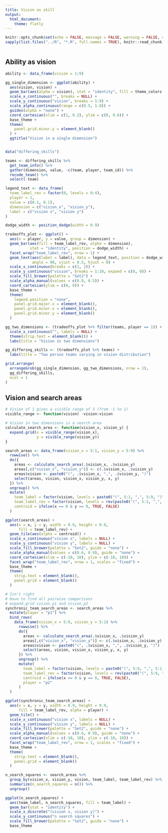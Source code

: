 ```yaml
---
title: Vision as skill
output:
  html_document:
    theme: flatly
---
```


```r
knitr::opts_chunk$set(echo = FALSE, message = FALSE, warning = FALSE, cache = TRUE)
sapply(list.files("../R", "*.R", full.names = TRUE), knitr::read_chunk)
```

```r
```

## Ability as vision

```r
ability <- data_frame(vision = 1:9)

gg_single_dimension <- ggplot(ability) +
  aes(vision, vision) +
  geom_bar(aes(alpha = vision), stat = "identity", fill = theme_colors[["blue"]]) +
  scale_x_continuous("", breaks = NULL) +
  scale_y_continuous("vision", breaks = 1:9) +
  scale_alpha_continuous(range = c(0.5, 1.0)) +
  guides(alpha = "none") +
  coord_cartesian(xlim = c(1, 9.2), ylim = c(0, 9.6)) +
  base_theme +
  theme(
    panel.grid.minor.y = element_blank()
  ) +
  ggtitle("Vision in a single dimension")


data("differing_skills")

teams <- differing_skills %>%
  get_team_info() %>%
  gather(dimension, value, -c(team, player, team_id)) %>%
  recode_team() %>%
  select(-team)

legend_text <- data_frame(
  team_label_rev = factor(0, levels = 0:4),
  player = 1,
  value = c(0.1, 0.1),
  dimension = c("vision_x", "vision_y"),
  label = c("vision x", "vision y")
)

dodge_width <- position_dodge(width = 0.9)

tradeoffs_plot <- ggplot() +
  aes(x = player, y = value, group = dimension) +
  geom_bar(aes(fill = team_label_rev, alpha = dimension),
           stat = "identity", position = dodge_width) +
  facet_wrap("team_label_rev", nrow = 1) +
  geom_text(aes(label = label), data = legend_text, position = dodge_width,
            angle = 90, vjust = 0.5, hjust = 0) +
  scale_x_continuous(breaks = c(1, 2)) +
  scale_y_continuous("vision", breaks = 1:10, expand = c(0, 0)) +
  scale_fill_brewer(palette = "Set2") +
  scale_alpha_manual(values = c(0.9, 0.5)) +
  coord_cartesian(ylim = c(0, 9)) +
  base_theme +
  theme(
    legend.position = "none",
    panel.grid.major.x = element_blank(),
    panel.grid.minor.x = element_blank(),
    panel.grid.minor.y = element_blank()
  )

gg_two_dimensions <- (tradeoffs_plot %+% filter(teams, player == 1)) +
  scale_x_continuous("", labels = NULL) +
  theme(strip.text = element_blank()) +
  labs(title = "Vision in two dimensions")

gg_differing_skills <- (tradeoffs_plot %+% teams) +
  labs(title = "Two person teams varying in vision distribution")

grid.arrange(
  arrangeGrob(gg_single_dimension, gg_two_dimensions, nrow = 1),
  gg_differing_skills,
  ncol = 1
)
```

## Vision and search areas

```r
# Vision of 1 gives a visible range of 3 (from -1 to 1)
visible_range <- function(vision) -vision:vision

# Vision in two dimensions is a search area
calculate_search_area <- function(vision_x, vision_y) {
  expand.grid(x = visible_range(vision_x),
              y = visible_range(vision_y))
}

search_areas <- data_frame(vision_x = 5:1, vision_y = 5:9) %>%
  rowwise() %>%
  do({
    areas <- calculate_search_area(.$vision_x, .$vision_y)
    areas[,c("vision_x", "vision_y")] <- c(.$vision_x, .$vision_y)
    areas$vision <- paste0("(", .$vision_x, ",", .$vision_y, ")")
    select(areas, vision, vision_x, vision_y, x, y)
  }) %>%
  ungroup() %>%
  mutate(
    team_label = factor(vision, levels = paste0("(", 5:1, ",", 5:9, ")"), labels = 0:4),
    team_label_rev = factor(vision, levels = rev(paste0("(", 5:1, ",", 5:9, ")")), labels = 0:4),
    centroid = ifelse(x == 0 & y == 0, TRUE, FALSE)
  )

ggplot(search_areas) +
  aes(x = x, y = y, width = 0.9, height = 0.9,
      fill = team_label_rev) +
  geom_tile(aes(alpha = centroid)) +
  scale_x_continuous("vision x", labels = NULL) +
  scale_y_continuous("vision y", labels = NULL) +
  scale_fill_brewer(palette = "Set2", guide = "none") +
  scale_alpha_manual(values = c(0.6, 0.9), guide = "none") +
  coord_cartesian(xlim = c(-10, 10), ylim = c(-10, 10)) +
  facet_wrap("team_label_rev", nrow = 1, scales = "fixed") +
  base_theme +
  theme(
    strip.text = element_blank(),
    panel.grid = element_blank()
  )

# Isn't right
# Have to find all pairwise comparisons
# expand.grid vision_p1 and vision_p2
synchronic_team_search_areas <- search_areas %>%
  mutate(player = "p1") %>%
  bind_rows(
    data_frame(vision_x = 5:9, vision_y = 5:1) %>%
      rowwise() %>%
      do({
        areas <- calculate_search_area(.$vision_x, .$vision_y)
        areas[,c("vision_x", "vision_y")] <- c(.$vision_x, .$vision_y)
        areas$vision <- paste0("(", .$vision_x, ",", .$vision_y, ")")
        select(areas, vision, vision_x, vision_y, x, y)
      }) %>%
      ungroup() %>%
      mutate(
        team_label = factor(vision, levels = paste0("(", 5:9, ",", 5:1, ")"), labels = 0:4),
        team_label_rev = factor(vision, levels = rev(paste0("(", 5:9, ",", 5:1, ")")), labels = 0:4),
        centroid = ifelse(x == 0 & y == 0, TRUE, FALSE),
        player = "p2"
      )
  )

ggplot(synchronic_team_search_areas) +
  aes(x = x, y = y, width = 0.9, height = 0.9,
      fill = team_label_rev, alpha = player) +
  geom_tile() +
  scale_x_continuous("vision x", labels = NULL) +
  scale_y_continuous("vision y", labels = NULL) +
  scale_fill_brewer(palette = "Set2", guide = "none") +
  scale_alpha_manual(values = c(0.6, 0.9), guide = "none") +
  coord_cartesian(xlim = c(-10, 10), ylim = c(-10, 10)) +
  facet_wrap("team_label_rev", nrow = 1, scales = "fixed") +
  base_theme +
  theme(
    strip.text = element_blank(),
    panel.grid = element_blank()
  )
```

```r
n_search_squares <- search_areas %>%
  group_by(vision_x, vision_y, vision, team_label, team_label_rev) %>%
  summarize(n_search_squares = n()) %>%
  ungroup()

ggplot(n_search_squares) +
  aes(team_label, n_search_squares, fill = team_label) +
  geom_bar(stat = "identity") +
  scale_x_discrete("(vision x, vision y)") +
  scale_y_continuous("n search squares") +
  scale_fill_brewer(palette = "Set2", guide = "none") +
  base_theme
```
